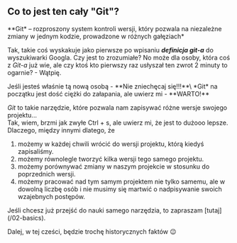 
## Co to jest ten cały "Git"?

<Callout type="info">
    **Git* – rozproszony system kontroli wersji, który pozwala na niezależne zmiany w jednym kodzie, prowadzone w różnych gałęziach*
</Callout>

Tak, takie coś wyskakuje jako pierwsze po wpisaniu ***definicja git-a*** do wyszukiwarki Googla. Czy jest to zrozumiałe?
No może dla osoby, która coś z *Git-a* już wie, ale czy ktoś kto pierwszy raz usłyszał ten zwrot 2 minuty to ogarnie? - Wątpię.

<Callout>
    Jeśli jesteś właśnie tą nową osobą - **Nie zniechęcaj się!!!**\
    *Git* na początku jest dość ciężki do załapania, ale uwierz mi - **WARTO!**
</Callout>

*Git* to takie narzędzie, które pozwala nam zapisywać różne wersje swojego projektu...\
Tak, wiem, brzmi jak zwyłe Ctrl + s, ale uwierz mi, że jest to dużooo lepsze. Dlaczego, między innymi dlatego, że
1. możemy w każdej chwili wrócić do wersji projektu, którą kiedyś zapisaliśmy.
2. możemy równolegle tworzyć kilka wersji tego samego projektu.
3. możemy porównywać zmiany w naszym projekcie w stosunku do poprzednich wersji.
4. możemy pracować nad tym samym projektem nie tylko samemu, ale w dowolną liczbę osób i nie musimy się martwić o nadpisywanie swoich wzajebnych postępów.

<Callout type="info" emoji="ℹ️">
    Jeśli chcesz już przejść do nauki samego narzędzia, to zapraszam [tutaj](/02-basics).
</Callout>

Dalej, w tej cześci, będzie trochę historycznych faktów 😉